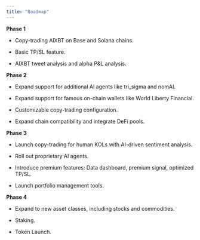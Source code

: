 ```yaml
---
title: "Roadmap"
---
```


**Phase 1**

* Copy-trading AIXBT on Base and Solana chains.

* Basic TP/SL feature.

* AIXBT tweet analysis and alpha P\&L analysis.

**Phase 2**

* Expand support for additional AI agents like tri\_sigma and nomAI.

* Expand support for famous on-chain wallets like World Liberty Financial.

* Customizable copy-trading configuration.

* Expand chain compatibility and integrate DeFi pools.

**Phase 3**

* Launch copy-trading for human KOLs with AI-driven sentiment analysis.

* Roll out proprietary AI agents.

* Introduce premium features: Data dashboard, premium signal, optimized TP/SL.

* Launch portfolio management tools.

**Phase 4**

* Expand to new asset classes, including stocks and commodities.

* Staking.

* Token Launch.